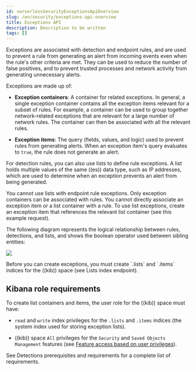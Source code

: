 ```yaml
---
id: serverlessSecurityExceptionsApiOverview
slug: /en/security/exceptions-api-overview
title: Exceptions API
description: Description to be written
tags: []
---
```


<div id="exceptions-api-overview"></div>

Exceptions are associated with detection and endpoint rules, and are used to
prevent a rule from generating an alert from incoming events even when the
rule's other criteria are met. They can be used to reduce the number of false
positives, and to prevent trusted processes and network activity from
generating unnecessary alerts.

Exceptions are made up of:

* **Exception containers**: A container for related exceptions. In general, a
    single exception container contains all the exception items relevant for
    a subset of rules. For example, a container can be used to group together
    network-related exceptions that are relevant for a large number of network
    rules. The container can then be associated with all the relevant rules.

* **Exception items**: The query (fields, values, and logic) used to prevent
    rules from generating alerts. When an exception item's query evaluates to
    `true`, the rule does not generate an alert.

For detection rules, you can also use <DocLink id="serverlessSecurityListsApiOverview">lists</DocLink> to define
rule exceptions. A list holds multiple values of the same ((es)) data type, such
as IP addresses, which are used to determine when an exception prevents an
alert from being generated.

<DocCallOut title="Important" color="warning">
You cannot use lists with endpoint rule exceptions.
</DocCallOut>

<DocCallOut title="Note">
Only exception containers can be associated with rules. You cannot
directly associate an exception item or a
<DocLink id="serverlessSecurityListsApiCreateContainer">list container</DocLink> with a rule. To use list
exceptions, create an exception item that references the relevant list
container (see this <DocLink id="serverlessSecurityExceptionsApiCreateExceptionItem" section="list-item-example">example request</DocLink>).
</DocCallOut>

The following diagram represents the logical relationship between rules,
detections, and lists, and shows the boolean operator used between sibling
entities:

![](../images/exceptions-api-overview/-detections-api-exceptions-exceptions-logic.png)

<DocCallOut title="Important" color="warning">
Before you can create exceptions, you must create `.lists` and
`.items` indices for the ((kib)) space (see <DocLink id="serverlessSecurityListsIndexApiOverview">Lists index endpoint</DocLink>).
</DocCallOut>

## Kibana role requirements

To create list containers and items, the user role for the ((kib)) space must
have:

* `read` and `write` index privileges for the
    `.lists` and `.items` indices (the system index used for storing exception lists).

* ((kib)) space `All` privileges for the `Security` and `Saved Objects Management`
    features (see
    [Feature access based on user privileges](((kibana-ref))/xpack-spaces.html#spaces-control-user-access)).

See <DocLink id="serverlessSecurityDetectionsPermissionsSection">Detections prerequisites and requirements</DocLink> for a complete list of requirements.
